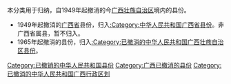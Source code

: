 本分类用于归纳，自1949年起撤消的今[[广西壮族自治区|广西壮族自治区]]境内的县份。
*1949年起撤消的[[廣西省_(中華人民共和國)|广西省]]县份，归入[[:Category:中华人民共和国广西省县份|:Category:中华人民共和国广西省县份]]。非广西省属县，暂不归入。
*1965年起撤消的县份，归入[[:Category:已撤消的中华人民共和国广西壮族自治区县份|:Category:已撤消的中华人民共和国广西壮族自治区县份]]。
[[Category:已撤销的中华人民共和国县份|Category:已撤销的中华人民共和国县份]]
[[Category:广西已撤消的县份|Category:广西已撤消的县份]]
[[Category:已撤消的中华人民共和国广西行政区划|Category:已撤消的中华人民共和国广西行政区划]]